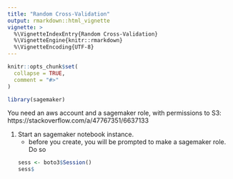 ```yaml
---
title: "Random Cross-Validation"
output: rmarkdown::html_vignette
vignette: >
  %\VignetteIndexEntry{Random Cross-Validation}
  %\VignetteEngine{knitr::rmarkdown}
  %\VignetteEncoding{UTF-8}
---
```


```r
knitr::opts_chunk$set(
  collapse = TRUE,
  comment = "#>"
)
```

```r
library(sagemaker)
```

You need an aws account and a sagemaker role, with permissions to S3: 
https://stackoverflow.com/a/47767351/6637133

1. Start an sagemaker notebook instance.
   - before you create, you will be prompted to make
     a sagemaker role. Do so
```r
sess <- boto3$Session()
sess$
```


